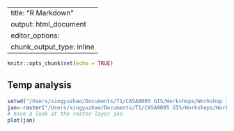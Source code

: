 |                           |
|---------------------------|
| title: "R Markdown"       |
| output: html_document     |
| editor_options:           |
| chunk_output_type: inline |

```r
knitr::opts_chunk$set(echo = TRUE)
```

## **Temp analysis**

```r
setwd("/Users/xingyuzhao/Documents/T1/CASA0005 GIS/Workshops/Workshop 3/prac3")
jan<-raster("/Users/xingyuzhao/Documents/T1/CASA0005 GIS/Workshops/Workshop 3/prac3/prac3_data/wc2.1_5m_tmax_01.tif")
# have a look at the raster layer jan
plot(jan)
```
